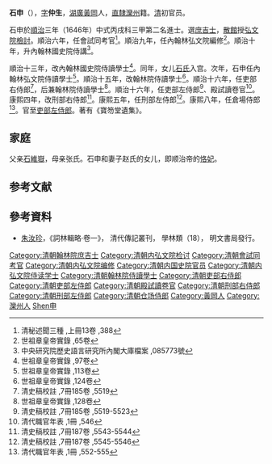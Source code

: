 '''石申'''（{{bd|？||？||catIdx=S石}}），[[表字|字]]'''仲生'''，[[湖廣|湖廣]][[黃岡|黃岡]]人，[[北直隶|直隸]][[灤州|灤州]]籍。[[清|清]]初官员。

石申於[[順治|順治]]三年（1646年）中式丙戌科三甲第二名進士。選[[庶吉士|庶吉士]]，[[散館|散館]]授[[内弘文院|弘文院]][[檢討|檢討]]。順治六年，任會試同考官<ref>清秘述聞三種 ,上冊13卷 ,388</ref>。順治九年，任內翰林弘文院編修<ref>世祖章皇帝實錄 ,65卷</ref>。順治十年，升內翰林國史院侍講<ref>中央研究院歷史語言研究所內閣大庫檔案 ,085773號</ref>。

順治十三年，改內翰林國史院侍讀學士<ref>世祖章皇帝實錄 ,97卷</ref>。同年，女儿[[恪妃|石氏]]入宫。次年，石申任內翰林弘文院侍讀學士<ref>世祖章皇帝實錄 ,113卷</ref>。順治十五年，改翰林院侍讀學士<ref>世祖章皇帝實錄 ,124卷</ref>。順治十六年，任吏部右侍郎<ref>清史稿校註 ,7冊185卷 ,5519</ref>，后兼翰林院侍讀學士<ref>世祖章皇帝實錄 ,128卷</ref>。順治十六年，任吏部左侍郎<ref>清史稿校註 ,7冊185卷 ,5519-5523</ref>、殿試讀卷官<ref>清代職官年表 ,1冊 ,546</ref>。康熙四年，改刑部右侍郎<ref>清史稿校註 ,7冊187卷 ,5543-5544</ref>。康熙五年，任刑部左侍郎<ref>清史稿校註 ,7冊187卷 ,5545-5546</ref>。康熙八年，任倉場侍郎<ref>清代職官年表 ,1冊 ,552-555</ref>。官至[[吏部侍郎|吏部左侍郎]]。著有《寶笏堂遺集》。

== 家庭 ==

父亲[[石維嶽|石維嶽]]，母亲张氏。石申和妻子赵氏的女儿，即顺治帝的[[恪妃|恪妃]]。

==参考文献==
{{reflist|2}}

==參考資料==
*[[朱汝珍|朱汝珍]]，《詞林輯略·卷一》， 清代傳記叢刊， 學林類（18）， 明文書局發行。

{{順治三年丙戌科殿試金榜}}
{{清朝官员小作品}}
{{DEFAULTSORT:Shi石}}
[[Category:清朝翰林院庶吉士|Category:清朝翰林院庶吉士]]
[[Category:清朝内弘文院检讨|Category:清朝内弘文院检讨]]
[[Category:清朝會試同考官|Category:清朝會試同考官]]
[[Category:清朝内弘文院编修|Category:清朝内弘文院编修]]
[[Category:清朝内国史院官员|Category:清朝内国史院官员]]
[[Category:清朝内弘文院侍读学士|Category:清朝内弘文院侍读学士]]
[[Category:清朝翰林院侍讀學士|Category:清朝翰林院侍讀學士]]
[[Category:清朝吏部右侍郎|Category:清朝吏部右侍郎]]
[[Category:清朝吏部左侍郎|Category:清朝吏部左侍郎]]
[[Category:清朝殿試讀卷官|Category:清朝殿試讀卷官]]
[[Category:清朝刑部右侍郎|Category:清朝刑部右侍郎]]
[[Category:清朝刑部左侍郎|Category:清朝刑部左侍郎]]
[[Category:清朝仓场侍郎|Category:清朝仓场侍郎]]
[[Category:黃岡人|Category:黃岡人]]
[[Category:灤州人|Category:灤州人]]
[[Category:石姓|Shen申]]